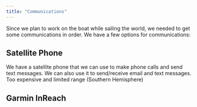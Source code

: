 ```yaml
---
title: "Communications"
---
```


Since we plan to work on the boat while sailing the world, we needed to get some communications in order.  We have a few options for communications:

## Satellite Phone

We have a satellite phone that we can use to make phone calls and send text messages.  We can also use it to send/receive email and text messages.  Too expensive and limited range (Southern Hemisphere)

## Garmin InReach

## 
